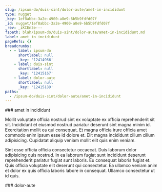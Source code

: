 ```yaml
---
slug: /ipsum-do/duis-sint/dolor-aute/amet-in-incididunt
type: nugget
_key: 1ef8abbc-3a2e-4900-a8e9-6b5b9fdfd07f
_id: nugget/1ef8abbc-3a2e-4900-a8e9-6b5b9fdfd07f
_rev: _iKCEn3e---
fspath: blah/ipsum-do/duis-sint/dolor-aute/amet-in-incididunt.md
label: amet in incididunt
pageRefs: {}
breadcrumbs:
  - - label: ipsum-do
      shortlabel: null
      _key: '12414966'
    - label: duis-sint
      shortlabel: null
      _key: '12415167'
    - label: dolor-aute
      shortlabel: null
      _key: '12415189'
paths:
  - /ipsum-do/duis-sint/dolor-aute/amet-in-incididunt
---
```


<NuggetArea>
<Nugget slug="/ipsum-do/duis-sint/dolor-aute/amet-in-incididunt" type="nugget" _key="1ef8abbc-3a2e-4900-a8e9-6b5b9fdfd07f" _id="nugget/1ef8abbc-3a2e-4900-a8e9-6b5b9fdfd07f" _rev="_iKCEn3e---" fspath="blah/ipsum-do/duis-sint/dolor-aute/amet-in-incididunt.md" label="amet in incididunt" paths="/ipsum-do/duis-sint/dolor-aute/amet-in-incididunt">
<NuggetBody>
### amet in incididunt

Mollit voluptate officia nostrud sint ex voluptate ex officia reprehenderit sit sit. Incididunt et eiusmod nostrud pariatur deserunt sint magna minim id. Exercitation mollit ea qui consequat. Et magna officia irure officia amet commodo enim ipsum esse id dolore et. Elit magna incididunt cillum cillum adipisicing. Cupidatat aliquip veniam mollit elit quis enim veniam.

Sint esse officia officia consectetur occaecat. Duis laborum dolor adipisicing quis nostrud. In ea laborum fugiat sunt incididunt deserunt reprehenderit pariatur fugiat sunt laboris. Eu consequat laboris fugiat et. Quis officia voluptate elit deserunt qui consectetur. Ea ullamco veniam anim et dolor ex quis officia laboris labore in consequat. Ullamco consectetur ut id quis.

</NuggetBody>
<Breadcrumbs>
<Crumbs>
<Crumb _key="12414966" label="ipsum-do" /><Crumb _key="12415167" label="duis-sint" /><Crumb _key="12415189" label="dolor-aute" />
</Crumbs>
</Breadcrumbs>
</Nugget>

<NuggetsInbound>
</NuggetsInbound>
<NuggetsOutbound>
</NuggetsOutbound>
</NuggetArea>
<PassagesInbound>
<Passage direction="inbound" type="passage" _key="12415189" _id="passage/12415189" _rev="_iKCEn3a--_" label="dolor-aute" passage="dolor-aute" fspath="blah/ipsum-do/duis-sint/dolor-aute" paths="/ipsum-do/duis-sint/dolor-aute" slug="/ipsum-do/duis-sint/dolor-aute">
<NuggetBody>
### dolor-aute

</NuggetBody>
<Breadcrumbs>
<Crumbs>
<Crumb _key="12414966" label="ipsum-do" /><Crumb _key="12415167" label="duis-sint" />
</Crumbs>
</Breadcrumbs>
</Passage>

</PassagesInbound>
<PassagesOutbound>
</PassagesOutbound>